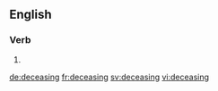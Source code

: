 
==English==

===Verb===
{{head|en|present participle}}

# {{present participle of|decease|lang=en}}

[[de:deceasing]]
[[fr:deceasing]]
[[sv:deceasing]]
[[vi:deceasing]]